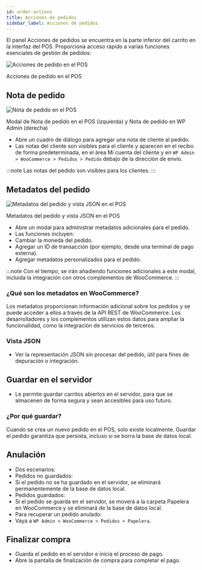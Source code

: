 ```yaml
---
id: order-actions
title: Acciones de pedidos
sidebar_label: Acciones de pedidos
---
```



El panel Acciones de pedidos se encuentra en la parte inferior del carrito en la interfaz del POS. Proporciona acceso rápido a varias funciones esenciales de gestión de pedidos:

<div class="image-container">
<Image
alt="Acciones de pedido en el POS"
img="/img/order-actions.png"
/>
<p class="image-caption">Acciones de pedido en el POS</p>
</div>

## Nota de pedido

<div class="image-container">
<Image
alt="Nota de pedido en el POS"
img="/img/order-note.png"
style={{maxHeight: 500}}
/>
<p class="image-caption">Modal de Nota de pedido en el POS (izquierda) y Nota de pedido en WP Admin (derecha)</p>
</div>

- Abre un cuadro de diálogo para agregar una nota de cliente al pedido.
- Las notas del cliente son visibles para el cliente y aparecen en el recibo de forma predeterminada, en el área Mi cuenta del cliente y en `WP Admin > WooCommerce > Pedidos > Pedido` debajo de la dirección de envío.

:::note
Las notas del pedido son visibles para los clientes.
:::

## Metadatos del pedido

<div class="image-container">
<Image
alt="Metadatos del pedido y vista JSON en el POS"
img="/img/order-meta.png"
style={{maxHeight: 500}}
/>
<p class="image-caption">Metadatos del pedido y vista JSON en el POS</p>
</div>

- Abre un modal para administrar metadatos adicionales para el pedido.
- Las funciones incluyen:
- Cambiar la moneda del pedido.
- Agregar un ID de transacción (por ejemplo, desde una terminal de pago externa).
- Agregar metadatos personalizados para el pedido.

:::note
Con el tiempo, se irán añadiendo funciones adicionales a este modal, incluida la integración con otros complementos de WooCommerce.
:::

### ¿Qué son los metadatos en WooCommerce?

Los metadatos proporcionan información adicional sobre los pedidos y se puede acceder a ellos a través de la API REST de WooCommerce. Los desarrolladores y los complementos utilizan estos datos para ampliar la funcionalidad, como la integración de servicios de terceros.

### Vista JSON

- Ver la representación JSON sin procesar del pedido, útil para fines de depuración o integración.

## Guardar en el servidor

- Le permite guardar carritos abiertos en el servidor, para que se almacenen de forma segura y sean accesibles para uso futuro.

### ¿Por qué guardar?

Cuando se crea un nuevo pedido en el POS, solo existe localmente.
Guardar el pedido garantiza que persista, incluso si se borra la base de datos local.

## Anulación

- Dos escenarios:
- Pedidos no guardados:
- Si el pedido no se ha guardado en el servidor, se eliminará permanentemente de la base de datos local.
- Pedidos guardados:
- Si el pedido se guarda en el servidor, se moverá a la carpeta Papelera en WooCommerce y se eliminará de la base de datos local.
- Para recuperar un pedido anulado:
- Vaya a `WP Admin > WooCommerce > Pedidos > Papelera`.

## Finalizar compra

- Guarda el pedido en el servidor e inicia el proceso de pago.
- Abre la pantalla de finalización de compra para completar el pago.
